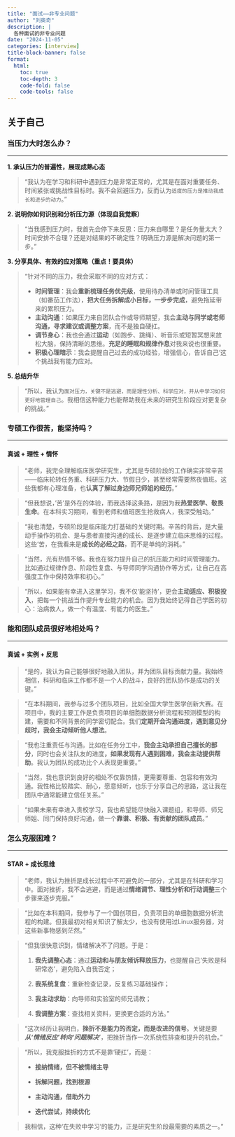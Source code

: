 ```yaml
---
title: "面试——非专业问题"
author: "刘奥奇"
description: |
  各种面试的非专业问题
date: "2024-11-05"
categories: [interview]
title-block-banner: false
format: 
  html:
    toc: true
    toc-depth: 3
    code-fold: false
    code-tools: false
---
```


## 关于自己

### 当压力大时怎么办？

------------------------------------------------------------------------

**1. 承认压力的普遍性，展现成熟心态**

> “我认为在学习和科研中遇到压力是非常正常的，尤其是在面对重要任务、时间紧张或挑战性目标时。我不会回避压力，反而认为`适度的压力是推动我成长和进步的动力`。”

**2. 说明你如何识别和分析压力源（体现自我觉察）**

> “当我感到压力时，我首先会停下来反思：压力来自哪里？是任务量太大？时间安排不合理？还是对结果的不确定性？明确压力源是解决问题的第一步。”

**3. 分享具体、有效的应对策略（重点！要具体）**

> “针对不同的压力，我会采取不同的应对方式：
>
> -   **时间管理**：我会**重新梳理任务优先级**，使用待办清单或时间管理工具（如番茄工作法），**把大任务拆解成小目标，一步步完成**，避免拖延带来的累积压力。
> -   **主动沟通**：如果压力来自团队合作或导师期望，我会**主动与同学或老师沟通，寻求建议或调整方案**，而不是独自硬扛。
> -   **调节身心**：我也会通过**运动**（如跑步、跳绳）、听音乐或短暂冥想来放松大脑，保持清晰的思维。**充足的睡眠和规律作息**对我来说也很重要。
> -   **积极心理暗示**：我会提醒自己过去的成功经验，增强信心，告诉自己‘这个挑战我有能力应对。

**5. 总结升华**

> “所以，我认为`面对压力，关键不是逃避，而是理性分析、科学应对，并从中学习如何更好地管理自己`。我相信这种能力也能帮助我在未来的研究生阶段应对更复杂的挑战。”

### 专硕工作很苦，能坚持吗？

------------------------------------------------------------------------

#### 真诚 + 理性 + 情怀

> “老师，我完全理解临床医学研究生，尤其是专硕阶段的工作确实非常辛苦——临床轮转任务重、科研压力大、节假日少，甚至经常需要熬夜值班。这些我都有心理准备，也**认真了解过身边师兄师姐的经历**。”

> “但我想说，‘苦’是外在的体验，而我选择这条路，是因为我**热爱医学、敬畏生命**。在本科实习期间，看到老师和值班医生抢救病人，我深受触动。”

> “我也清楚，专硕阶段是临床能力打基础的关键时期。辛苦的背后，是大量动手操作的机会、是与患者直接沟通的成长、是逐步建立临床思维的过程。这些‘苦，在我看来是**成长的必经之路**，而不是单纯的消耗。”

> “当然，光有热情不够。我也在努力提升自己的抗压能力和时间管理能力。比如通过规律作息、阶段性复盘、与导师同学沟通协作等方式，让自己在高强度工作中保持效率和初心。”

> “所以，如果能有幸进入这里学习，我不仅‘能坚持’，更会**主动适应、积极投入**，把每一个挑战当作提升专业能力的机会。因为我始终记得自己学医的初心：治病救人，做一个有温度、有能力的医生。”

### 能和团队成员很好地相处吗？

------------------------------------------------------------------------

#### 真诚 + 实例 + 反思

> “是的，我认为自己能够很好地融入团队，并为团队目标贡献力量。我始终相信，科研和临床工作都不是一个人的战斗，良好的团队协作是成功的关键。”

> “在本科期间，我参与过多个团队项目，比如全国大学生医学创新大赛。在项目中，我的主要工作是负责项目的单细胞数据分析流程和预测模型的构建，需要和不同背景的同学密切配合。我们**定期开会沟通进度，遇到意见分歧时，我会主动倾听他人想法**。

> “我也注重责任与沟通。比如在任务分工中，**我会主动承担自己擅长的部分**，同时也会关注队友的进度**，如果发现有人遇到困难，我会主动提供帮助**。我认为团队的成功比个人表现更重要。”

> “当然，我也意识到良好的相处不仅靠热情，更需要尊重、包容和有效沟通。我性格比较踏实、耐心，愿意倾听，也乐于分享自己的思路，这让我在团队中通常能建立信任关系。”

> “如果未来有幸进入贵校学习，我也希望能尽快融入课题组，和导师、师兄师姐、同门保持良好沟通，做一个**靠谱、积极、有贡献的团队成员**。”

### 怎么克服困难？

------------------------------------------------------------------------

#### STAR + 成长思维

> “老师，我认为挫折是成长过程中不可避免的一部分，尤其是在科研和学习中。面对挫折，我不会逃避，而是通过**情绪调节、理性分析和行动调整**三个步骤来逐步克服。”

> “比如在本科期间，我参与了一个国创项目，负责项目的单细胞数据分析流程的构建。但我最初对相关知识了解太少，也没有使用过Linux服务器，对这些新事物感到茫然。”

> “但我很快意识到，情绪解决不了问题。于是：
>
> 1.  **我先调整心态**：通过**运动和与朋友倾诉释放压力**，也提醒自己‘失败是科研常态’，避免陷入自我否定；
>
> 2.  **我系统复盘**：重新检查记录，反复练习基础操作；
>
> 3.  **我主动求助**：向导师和实验室的师兄请教；
>
> 4.  **我调整方案**：查找相关资料，更换更合适的方法。”

> “这次经历让我明白，**挫折不是能力的否定，而是改进的信号**。关键是要***从‘情绪反应’转向‘问题解决’***，把挫折当作一次系统性排查和提升的机会。”

> “所以，我克服挫折的方式不是靠‘硬扛’，而是：
>
> -   **接纳情绪，但不被情绪主导**
>
> -   **拆解问题，找到根源**
>
> -   **主动沟通，借助外力**
>
> -   **迭代尝试，持续优化**

> 我相信，这种‘在失败中学习’的能力，正是研究生阶段最需要的素质之一。”